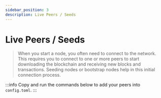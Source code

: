 ```yaml
---
sidebar_position: 3
description: Live Peers / Seeds
---
```


# Live Peers / Seeds

> When you start a node, you often need to connect to the network. This requires you to connect to one or more peers to start downloading the blockchain and receiving new blocks and transactions. Seeding nodes or bootstrap nodes help in this initial connection process.

:::info
Copy and run the commands below to add your peers into `config.toml`.
:::




<LivePeers rpc="https://namada-se-rpc.contributiondao.com" home={home} binary={binary} />